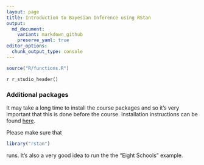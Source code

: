 ```yaml
---
layout: page
title: Introduction to Bayesian Inference using RStan
output:
  md_document:
    variant: markdown_github
    preserve_yaml: true
editor_options: 
  chunk_output_type: console
---
```

```r
source("R/functions.R")
```
`r r_studio_header()`

### Additional packages

It may take a long time to install the course packages and 
so it's very important that this is done before the course. 
Installation instructions can be found [here](https://github.com/stan-dev/rstan/wiki/RStan-Getting-Started).

Please make sure that 
```r
library("rstan")
```
runs. It's also a very good idea to run the the "Eight Schools" example.
